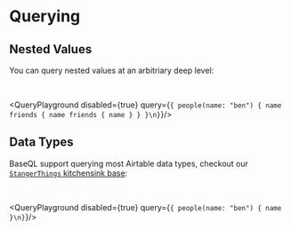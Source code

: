 
# Querying

## Nested Values

You can query nested values at an arbitriary deep level:

<br />

<QueryPlayground disabled={true} query={`{
people(name: "ben") {
  name
  friends {
    name
    friends {
      name
    }
  }
}\n}`}/>

## Data Types

BaseQL support querying most Airtable data types, checkout our [`StangerThings` kitchensink base](https://airtable.com/shrjevFPtREOPPxWj):

<br />

<QueryPlayground disabled={true} query={`{
people(name: "ben") {
  name
}\n}`}/>